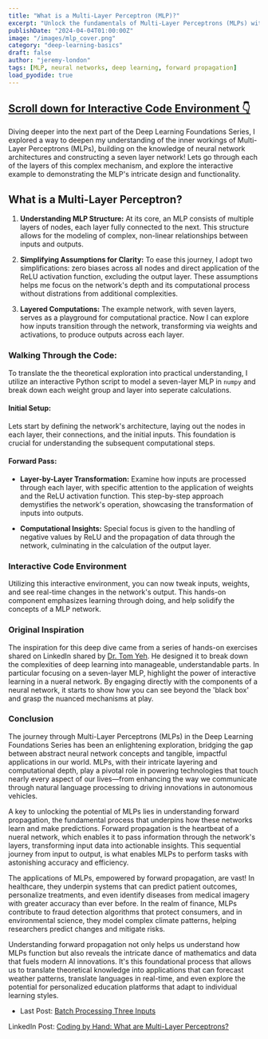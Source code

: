 ```yaml
---
title: "What is a Multi-Layer Perceptron (MLP)?"
excerpt: "Unlock the fundamentals of Multi-Layer Perceptrons (MLPs) with a hands-on approach, exploring a seven-layer network example and exploring forward propagation."
publishDate: "2024-04-04T01:00:00Z"
image: "/images/mlp_cover.png"
category: "deep-learning-basics"
draft: false
author: "jeremy-london"
tags: [MLP, neural networks, deep learning, forward propagation]
load_pyodide: true
---
```



<h2>
  <a href="#interactive-code-environment" class="m-0 text-blue-100 dark:text-orange-400 no-underline bg-gradient-to-r from-blue-200 to-blue-100 dark:from-orange-800 dark:to-orange-900 bg-[length:0px_10px] bg-left-bottom bg-no-repeat transition-[background-size] duration-500 hover:bg-[length:100%_3px] group-hover:bg-[length:100%_10px]">
    <span>Scroll down for Interactive Code Environment 👇</span>
  </a>
</h2>

Diving deeper into the next part of the Deep Learning Foundations Series, I explored a way to deepen my understanding of the inner workings of Multi-Layer Perceptrons (MLPs), building on the knowledge of neural network architectures and constructing a seven layer network! Lets go through each of the layers of this complex mechanism, and explore the interactive example to demonstrating the MLP's intricate design and functionality.

## What is a Multi-Layer Perceptron?

1. **Understanding MLP Structure:** At its core, an MLP consists of multiple layers of nodes, each layer fully connected to the next. This structure allows for the modeling of complex, non-linear relationships between inputs and outputs.

2. **Simplifying Assumptions for Clarity:** To ease this journey, I adopt two simplifications: zero biases across all nodes and direct application of the ReLU activation function, excluding the output layer. These assumptions helps me focus on the network's depth and its computational process without distrations from additional complexities.

3. **Layered Computations:** The example network, with seven layers, serves as a playground for computational practice. Now I can explore how inputs transition through the network, transforming via weights and activations, to produce outputs across each layer.

### Walking Through the Code:

To translate the the theoretical exploration into practical understanding, I utilize an interactive Python script to model a seven-layer MLP in `numpy` and break down each weight group and layer into seperate calculations.

#### Initial Setup:

Lets start by defining the network's architecture, laying out the nodes in each layer, their connections, and the initial inputs. This foundation is crucial for understanding the subsequent computational steps.

#### Forward Pass:

- **Layer-by-Layer Transformation:** Examine how inputs are processed through each layer, with specific attention to the application of weights and the ReLU activation function. This step-by-step approach demystifies the network's operation, showcasing the transformation of inputs into outputs.

- **Computational Insights:** Special focus is given to the handling of negative values by ReLU and the propagation of data through the network, culminating in the calculation of the output layer.

### Interactive Code Environment

Utilizing this interactive environment, you can now tweak inputs, weights, and see real-time changes in the network's output. This hands-on component emphasizes learning through doing, and help solidify the concepts of a MLP network.

<MultiLayerPerceptron client:only />
<PythonModule client:only filePath="examples/basics/multi_layer_perceptron_relu.py" outputRows={25}/>

### Original Inspiration

The inspiration for this deep dive came from a series of hands-on exercises shared on LinkedIn shared by [Dr. Tom Yeh](http://tomyeh.info). He designed it to break down the complexities of deep learning into manageable, understandable parts. In particular focusing on a seven-layer MLP, highlight the power of interactive learning in a nueral network. By engaging directly with the components of a neural network, it starts to show how you can see beyond the 'black box' and grasp the nuanced mechanisms at play.

### Conclusion

The journey through Multi-Layer Perceptrons (MLPs) in the Deep Learning Foundations Series has been an enlightening exploration, bridging the gap between abstract neural network concepts and tangible, impactful applications in our world. MLPs, with their intricate layering and computational depth, play a pivotal role in powering technologies that touch nearly every aspect of our lives—from enhancing the way we communicate through natural language processing to driving innovations in autonomous vehicles.

A key to unlocking the potential of MLPs lies in understanding forward propagation, the fundamental process that underpins how these networks learn and make predictions. Forward propagation is the heartbeat of a nueral network, which enables it to pass information through the network's layers, transforming input data into actionable insights. This sequential journey from input to output, is what enables MLPs to perform tasks with astonishing accuracy and efficiency.

The applications of MLPs, empowered by forward propagation, are vast! In healthcare, they underpin systems that can predict patient outcomes, personalize treatments, and even identify diseases from medical imagery with greater accuracy than ever before. In the realm of finance, MLPs contribute to fraud detection algorithms that protect consumers, and in environmental science, they model complex climate patterns, helping researchers predict changes and mitigate risks.

Understanding forward propagation not only helps us understand how MLPs function but also reveals the intricate dance of mathematics and data that fuels modern AI innovations. It's this foundational process that allows us to translate theoretical knowledge into applications that can forecast weather patterns, translate languages in real-time, and even explore the potential for personalized education platforms that adapt to individual learning styles.

- Last Post: [Batch Processing Three Inputs](/blog/deep-learning-basics-batch-processing-three-inputs)

LinkedIn Post: [Coding by Hand: What are Multi-Layer Perceptrons?](https://www.linkedin.com/posts/jeremyclondon_deeplearning-neuralnetworks-mlp-activity-7181794336861270016-nve0)